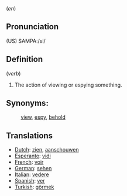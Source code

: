 (<i>en</i>)

== Pronunciation ==

(US) SAMPA:/si/

== Definition ==

(<i>verb</i>)
# The action of viewing or espying something.


== Synonyms: ==
:[[view]], [[espy]], [[behold]]

== Translations ==
*[[Dutch]]: [[zien]], [[aanschouwen]]
*[[Esperanto]]: [[vidi]]
*[[French]]: [[voir]]
*[[German]]: [[sehen]]
*[[Italian]]: [[vedere]]
*[[Spanish]]: [[ver]]
*[[Turkish]]: [[görmek]]